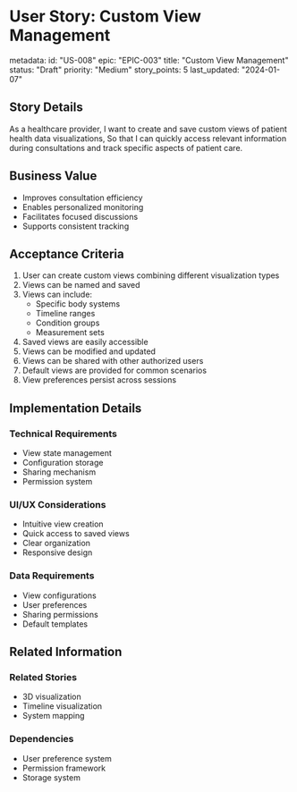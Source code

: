 # User Story: Custom View Management

metadata:
  id: "US-008"
  epic: "EPIC-003"
  title: "Custom View Management"
  status: "Draft"
  priority: "Medium"
  story_points: 5
  last_updated: "2024-01-07"

## Story Details
As a healthcare provider,
I want to create and save custom views of patient health data visualizations,
So that I can quickly access relevant information during consultations and track specific aspects of patient care.

## Business Value
- Improves consultation efficiency
- Enables personalized monitoring
- Facilitates focused discussions
- Supports consistent tracking

## Acceptance Criteria
1. User can create custom views combining different visualization types
2. Views can be named and saved
3. Views can include:
   - Specific body systems
   - Timeline ranges
   - Condition groups
   - Measurement sets
4. Saved views are easily accessible
5. Views can be modified and updated
6. Views can be shared with other authorized users
7. Default views are provided for common scenarios
8. View preferences persist across sessions

## Implementation Details
### Technical Requirements
- View state management
- Configuration storage
- Sharing mechanism
- Permission system

### UI/UX Considerations
- Intuitive view creation
- Quick access to saved views
- Clear organization
- Responsive design

### Data Requirements
- View configurations
- User preferences
- Sharing permissions
- Default templates

## Related Information
### Related Stories
- 3D visualization
- Timeline visualization
- System mapping

### Dependencies
- User preference system
- Permission framework
- Storage system
